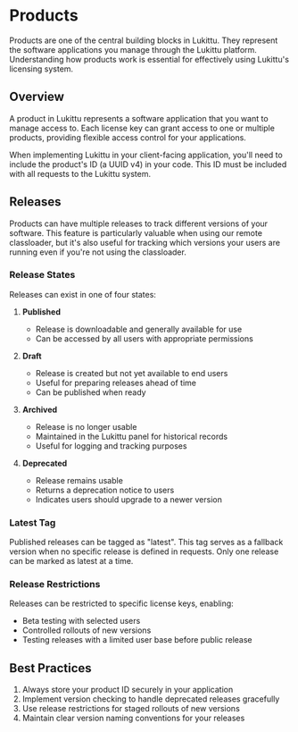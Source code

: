 # Products

Products are one of the central building blocks in Lukittu. They represent the software applications you manage through the Lukittu platform. Understanding how products work is essential for effectively using Lukittu's licensing system.

## Overview

A product in Lukittu represents a software application that you want to manage access to. Each license key can grant access to one or multiple products, providing flexible access control for your applications.

When implementing Lukittu in your client-facing application, you'll need to include the product's ID (a UUID v4) in your code. This ID must be included with all requests to the Lukittu system.

## Releases

Products can have multiple releases to track different versions of your software. This feature is particularly valuable when using our remote classloader, but it's also useful for tracking which versions your users are running even if you're not using the classloader.

### Release States

Releases can exist in one of four states:

1. **Published**

   - Release is downloadable and generally available for use
   - Can be accessed by all users with appropriate permissions

2. **Draft**

   - Release is created but not yet available to end users
   - Useful for preparing releases ahead of time
   - Can be published when ready

3. **Archived**

   - Release is no longer usable
   - Maintained in the Lukittu panel for historical records
   - Useful for logging and tracking purposes

4. **Deprecated**
   - Release remains usable
   - Returns a deprecation notice to users
   - Indicates users should upgrade to a newer version

### Latest Tag

Published releases can be tagged as "latest". This tag serves as a fallback version when no specific release is defined in requests. Only one release can be marked as latest at a time.

### Release Restrictions

Releases can be restricted to specific license keys, enabling:

- Beta testing with selected users
- Controlled rollouts of new versions
- Testing releases with a limited user base before public release

## Best Practices

1. Always store your product ID securely in your application
2. Implement version checking to handle deprecated releases gracefully
3. Use release restrictions for staged rollouts of new versions
4. Maintain clear version naming conventions for your releases
